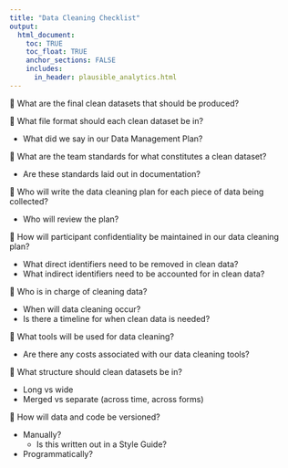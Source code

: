 ```yaml
---
title: "Data Cleaning Checklist"
output: 
  html_document:
    toc: TRUE
    toc_float: TRUE
    anchor_sections: FALSE
    includes:
      in_header: plausible_analytics.html
---
```


🔲 What are the final clean datasets that should be produced?

🔲 What file format should each clean dataset be in?

  - What did we say in our Data Management Plan?

🔲 What are the team standards for what constitutes a clean dataset?

  - Are these standards laid out in documentation?
  
🔲 Who will write the data cleaning plan for each piece of data being collected?

  - Who will review the plan?
  
🔲 How will participant confidentiality be maintained in our data cleaning plan?

  - What direct identifiers need to be removed in clean data?
  - What indirect identifiers need to be accounted for in clean data?

🔲 Who is in charge of cleaning data?

  - When will data cleaning occur?
  - Is there a timeline for when clean data is needed?
  
🔲 What tools will be used for data cleaning?

  - Are there any costs associated with our data cleaning tools?
  
🔲 What structure should clean datasets be in?

  - Long vs wide
  - Merged vs separate (across time, across forms)
  
🔲 How will data and code be versioned?
  
  - Manually?
      - Is this written out in a Style Guide?
  - Programmatically?




